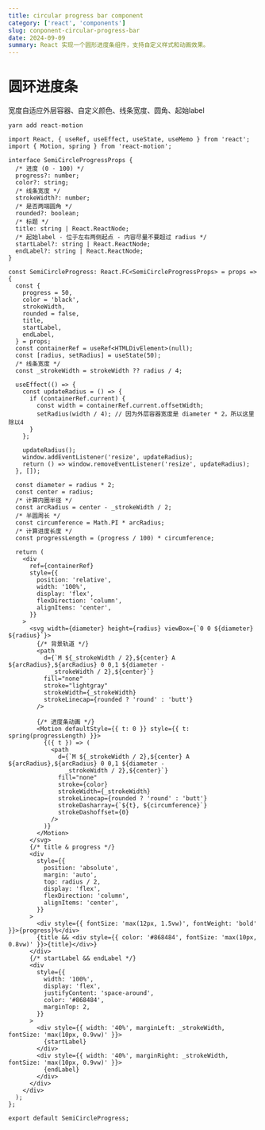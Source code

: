 ```yaml
---
title: circular progress bar component
category: ['react', 'components']
slug: conponent-circular-progress-bar
date: 2024-09-09
summary: React 实现一个圆形进度条组件，支持自定义样式和动画效果。
---
```



# 圆环进度条

宽度自适应外层容器、自定义颜色、线条宽度、圆角、起始label

`yarn add react-motion`

```tsx
import React, { useRef, useEffect, useState, useMemo } from 'react';
import { Motion, spring } from 'react-motion';

interface SemiCircleProgressProps {
  /* 进度 (0 - 100) */
  progress?: number;
  color?: string;
  /* 线条宽度 */
  strokeWidth?: number;
  /* 是否两端圆角 */
  rounded?: boolean;
  /* 标题 */
  title: string | React.ReactNode;
  /* 起始label - 位于左右两侧起点 - 内容尽量不要超过 radius */
  startLabel?: string | React.ReactNode;
  endLabel?: string | React.ReactNode;
}

const SemiCircleProgress: React.FC<SemiCircleProgressProps> = props => {
  const {
    progress = 50,
    color = 'black',
    strokeWidth,
    rounded = false,
    title,
    startLabel,
    endLabel,
  } = props;
  const containerRef = useRef<HTMLDivElement>(null);
  const [radius, setRadius] = useState(50);
  /* 线条宽度 */
  const _strokeWidth = strokeWidth ?? radius / 4;

  useEffect(() => {
    const updateRadius = () => {
      if (containerRef.current) {
        const width = containerRef.current.offsetWidth;
        setRadius(width / 4); // 因为外层容器宽度是 diameter * 2，所以这里除以4
      }
    };

    updateRadius();
    window.addEventListener('resize', updateRadius);
    return () => window.removeEventListener('resize', updateRadius);
  }, []);

  const diameter = radius * 2;
  const center = radius;
  /* 计算内圈半径 */
  const arcRadius = center - _strokeWidth / 2;
  /* 半圆周长 */
  const circumference = Math.PI * arcRadius;
  /* 计算进度长度 */
  const progressLength = (progress / 100) * circumference;

  return (
    <div
      ref={containerRef}
      style={{
        position: 'relative',
        width: '100%',
        display: 'flex',
        flexDirection: 'column',
        alignItems: 'center',
      }}
    >
      <svg width={diameter} height={radius} viewBox={`0 0 ${diameter} ${radius}`}>
        {/* 背景轨道 */}
        <path
          d={`M ${_strokeWidth / 2},${center} A ${arcRadius},${arcRadius} 0 0,1 ${diameter -
            _strokeWidth / 2},${center}`}
          fill="none"
          stroke="lightgray"
          strokeWidth={_strokeWidth}
          strokeLinecap={rounded ? 'round' : 'butt'}
        />

        {/* 进度条动画 */}
        <Motion defaultStyle={{ t: 0 }} style={{ t: spring(progressLength) }}>
          {({ t }) => (
            <path
              d={`M ${_strokeWidth / 2},${center} A ${arcRadius},${arcRadius} 0 0,1 ${diameter -
                _strokeWidth / 2},${center}`}
              fill="none"
              stroke={color}
              strokeWidth={_strokeWidth}
              strokeLinecap={rounded ? 'round' : 'butt'}
              strokeDasharray={`${t}, ${circumference}`}
              strokeDashoffset={0}
            />
          )}
        </Motion>
      </svg>
      {/* title & progress */}
      <div
        style={{
          position: 'absolute',
          margin: 'auto',
          top: radius / 2,
          display: 'flex',
          flexDirection: 'column',
          alignItems: 'center',
        }}
      >
        <div style={{ fontSize: 'max(12px, 1.5vw)', fontWeight: 'bold' }}>{progress}%</div>
        {title && <div style={{ color: '#868484', fontSize: 'max(10px, 0.8vw)' }}>{title}</div>}
      </div>
      {/* startLabel && endLabel */}
      <div
        style={{
          width: '100%',
          display: 'flex',
          justifyContent: 'space-around',
          color: '#868484',
          marginTop: 2,
        }}
      >
        <div style={{ width: '40%', marginLeft: _strokeWidth, fontSize: 'max(10px, 0.9vw)' }}>
          {startLabel}
        </div>
        <div style={{ width: '40%', marginRight: _strokeWidth, fontSize: 'max(10px, 0.9vw)' }}>
          {endLabel}
        </div>
      </div>
    </div>
  );
};

export default SemiCircleProgress;
```